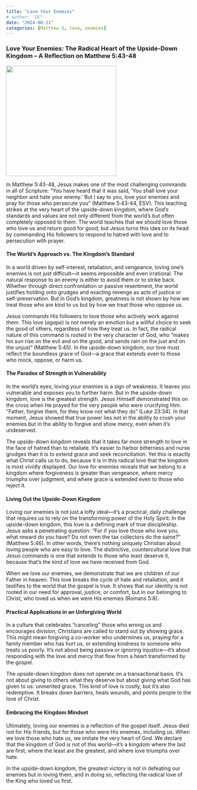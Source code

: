 ```yaml
---
title: "Love Your Enemies"
# author: "OC"
date: "2024-08-21"
categories: [Matthew 5, love, enemies]
---
```


### Love Your Enemies: The Radical Heart of the Upside-Down Kingdom – A Reflection on Matthew 5:43-48

![](loveandforgive.jpeg){fig-align="center" width="300"}

In Matthew 5:43-48, Jesus makes one of the most challenging commands in all of Scripture: “You have heard that it was said, ‘You shall love your neighbor and hate your enemy.’ But I say to you, love your enemies and pray for those who persecute you” (Matthew 5:43-44, ESV). This teaching strikes at the very heart of the upside-down kingdom, where God’s standards and values are not only different from the world’s but often completely opposed to them. The world teaches that we should love those who love us and return good for good, but Jesus turns this idea on its head by commanding His followers to respond to hatred with love and to persecution with prayer.

#### The World’s Approach vs. The Kingdom’s Standard

In a world driven by self-interest, retaliation, and vengeance, loving one’s enemies is not just difficult—it seems impossible and even irrational. The natural response to an enemy is either to avoid them or to strike back. Whether through direct confrontation or passive resentment, the world justifies holding onto grudges and exacting revenge as acts of justice or self-preservation. But in God’s kingdom, greatness is not shown by how we treat those who are kind to us but by how we treat those who oppose us.

Jesus commands His followers to love those who actively work against them. This love (*agape*) is not merely an emotion but a willful choice to seek the good of others, regardless of how they treat us. In fact, the radical nature of this command is rooted in the very character of God, who “makes his sun rise on the evil and on the good, and sends rain on the just and on the unjust” (Matthew 5:45). In the upside-down kingdom, our love must reflect the boundless grace of God—a grace that extends even to those who mock, oppose, or harm us.

#### The Paradox of Strength in Vulnerability

In the world’s eyes, loving your enemies is a sign of weakness. It leaves you vulnerable and exposes you to further harm. But in the upside-down kingdom, love is the greatest strength. Jesus Himself demonstrated this on the cross when He prayed for the very people who were crucifying Him: “Father, forgive them, for they know not what they do” (Luke 23:34). In that moment, Jesus showed that true power lies not in the ability to crush your enemies but in the ability to forgive and show mercy, even when it’s undeserved.

The upside-down kingdom reveals that it takes far more strength to love in the face of hatred than to retaliate. It’s easier to harbor bitterness and nurse grudges than it is to extend grace and seek reconciliation. Yet this is exactly what Christ calls us to do, because it is in this radical love that the kingdom is most vividly displayed. Our love for enemies reveals that we belong to a kingdom where forgiveness is greater than vengeance, where mercy triumphs over judgment, and where grace is extended even to those who reject it.

#### Living Out the Upside-Down Kingdom

Loving our enemies is not just a lofty ideal—it’s a practical, daily challenge that requires us to rely on the transforming power of the Holy Spirit. In the upside-down kingdom, this love is a defining mark of true discipleship. Jesus asks a penetrating question: “For if you love those who love you, what reward do you have? Do not even the tax collectors do the same?” (Matthew 5:46). In other words, there’s nothing uniquely Christian about loving people who are easy to love. The distinctive, countercultural love that Jesus commands is one that extends to those who least deserve it, because that’s the kind of love we have received from God.

When we love our enemies, we demonstrate that we are children of our Father in heaven. This love breaks the cycle of hate and retaliation, and it testifies to the world that the gospel is true. It shows that our identity is not rooted in our need for approval, justice, or comfort, but in our belonging to Christ, who loved us when we were His enemies (Romans 5:8).

#### Practical Applications in an Unforgiving World

In a culture that celebrates “canceling” those who wrong us and encourages division, Christians are called to stand out by showing grace. This might mean forgiving a co-worker who undermines us, praying for a family member who has hurt us, or extending kindness to someone who treats us poorly. It’s not about being passive or ignoring injustice—it’s about responding with the love and mercy that flow from a heart transformed by the gospel.

The upside-down kingdom does not operate on a transactional basis. It’s not about giving to others what they deserve but about giving what God has given to us: unmerited grace. This kind of love is costly, but it’s also redemptive. It breaks down barriers, heals wounds, and points people to the love of Christ.

#### Embracing the Kingdom Mindset

Ultimately, loving our enemies is a reflection of the gospel itself. Jesus died not for His friends, but for those who were His enemies, including us. When we love those who hate us, we imitate the very heart of God. We declare that the kingdom of God is not of this world—it’s a kingdom where the last are first, where the least are the greatest, and where love triumphs over hate.

In the upside-down kingdom, the greatest victory is not in defeating our enemies but in loving them, and in doing so, reflecting the radical love of the King who loved us first.

